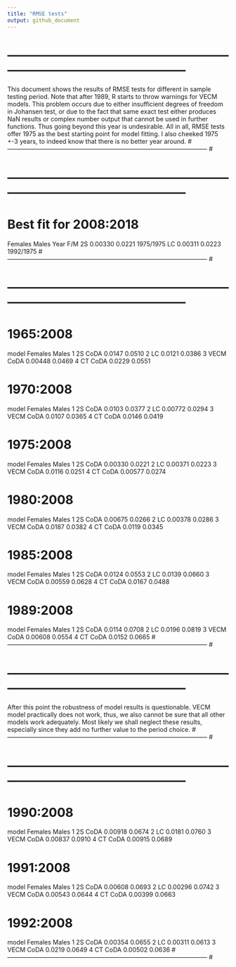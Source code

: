 ```yaml
---
title: "RMSE tests"
output: github_document
---
```


# -------------------------------------------------------------------------------------------------- #
This document shows the results of RMSE tests for different in sample testing period. 
Note that after 1989, R starts to throw warnings for VECM models. 
This problem occurs due to either insufficient degrees of freedom in Johansen test, 
or due to the fact that same exact test either produces NaN results or complex number output 
that cannot be used in further functions. 
Thus going beyond this year is undesirable. 
All in all, RMSE tests offer 1975 as the best starting point for model fitting. 
I also cheeked 1975 +-3 years, to indeed know that there is no better year around.
# -------------------------------------------------------------------------------------------------- #

# -------------------------------------------------------------------------------------------------- #
# Best fit for 2008:2018
Females      Males   Year F/M
2S 0.00330   0.0221  1975/1975
LC 0.00311   0.0223  1992/1975
# -------------------------------------------------------------------------------------------------- #

# -------------------------------------------------------------------------------------------------- #
# 1965:2008
model       Females  Males
1 2S CoDA   0.0147  0.0510
2 LC        0.0121  0.0386
3 VECM CoDA 0.00448 0.0469
4 CT CoDA   0.0229  0.0551

# 1970:2008
model       Females  Males
1 2S CoDA   0.0103  0.0377
2 LC        0.00772 0.0294
3 VECM CoDA 0.0107  0.0365
4 CT CoDA   0.0146  0.0419
 
# 1975:2008
model       Females  Males
1 2S CoDA   0.00330 0.0221
2 LC        0.00371 0.0223
3 VECM CoDA 0.0116  0.0251
4 CT CoDA   0.00577 0.0274
 
# 1980:2008
model       Females  Males
1 2S CoDA   0.00675 0.0266
2 LC        0.00378 0.0286
3 VECM CoDA 0.0187  0.0382
4 CT CoDA   0.0119  0.0345

# 1985:2008
model       Females  Males
1 2S CoDA   0.0124  0.0553
2 LC        0.0139  0.0660
3 VECM CoDA 0.00559 0.0628
4 CT CoDA   0.0167  0.0488

# 1989:2008
model       Females  Males
1 2S CoDA   0.0114  0.0708
2 LC        0.0196  0.0819
3 VECM CoDA 0.00608 0.0554
4 CT CoDA   0.0152  0.0665
# -------------------------------------------------------------------------------------------------- #

# -------------------------------------------------------------------------------------------------- #
After this point the robustness of model results is questionable. 
VECM model practically does not work, thus, we also cannot be sure that all other models work adequately. Most likely we shall neglect these results, 
especially since they add no further value  to the period choice.
# -------------------------------------------------------------------------------------------------- #

# -------------------------------------------------------------------------------------------------- #
# 1990:2008
model       Females  Males
1 2S CoDA   0.00918 0.0674
2 LC        0.0181  0.0760
3 VECM CoDA 0.00837 0.0910
4 CT CoDA   0.00915 0.0689
 
# 1991:2008
model       Females  Males
1 2S CoDA   0.00608 0.0693
2 LC        0.00296 0.0742
3 VECM CoDA 0.00543 0.0644
4 CT CoDA   0.00399 0.0663

# 1992:2008
model       Females  Males
1 2S CoDA   0.00354 0.0655
2 LC        0.00311 0.0613
3 VECM CoDA 0.0219  0.0649
4 CT CoDA   0.00502 0.0636
# -------------------------------------------------------------------------------------------------- #
